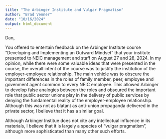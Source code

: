 ```yaml
---
title: "The Arbinger Institute and Vulgar Pragmatism"
author: "Brad Venner"
date: "10/16/2024"
output: html_document
---
```


Dan,

You offered to entertain feedback on the Arbinger Institute course "Developing and Implementing an Outward Mindset" that your institute presented to NEIC management and staff on August 27 and 28, 2024. In my opinion, while there were some valuable ideas that were presented in the course, the overall intent of the course was to justify the institution of the employer-employee relationship. The main vehicle was to obscure the important differences in the roles of family member, peer, employee and govenment agent common to every NEIC employee. This allowed Arbinger to develop false analogies between the roles and obscured the important role that public sector unions play in the delivery of public services by denying the fundamental reality of the employer-employee relationship. Although this was not as blatant as anti-union propaganda delivered in the private sector, I believe that it has a similar goal.

Although Arbinger Institue does not cite any intellectual influence in its materials, I believe that it is largely a species of "vulgar pragmatism", although more sophisticated than many other such efforts.  